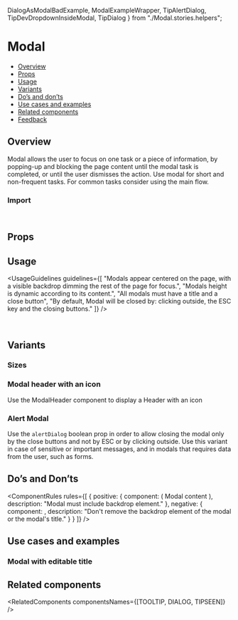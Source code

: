   DialogAsModalBadExample,
  ModalExampleWrapper,
  TipAlertDialog,
  TipDevDropdownInsideModal,
  TipDialog
} from "./Modal.stories.helpers";

<Meta of={ModalStories} />

# Modal

- [Overview](#overview)
- [Props](#props)
- [Usage](#usage)
- [Variants](#variants)
- [Do’s and don’ts](#dos-and-donts)
- [Use cases and examples](#use-cases-and-examples)
- [Related components](#related-components)
- [Feedback](#feedback)

## Overview

Modal allows the user to focus on one task or a piece of information, by popping-up and blocking the page content until the modal task is completed, or until the user dismisses the action.
Use modal for short and non-frequent tasks. For common tasks consider using the main flow.

<Canvas of={ModalStories.Overview} />

### Import

```js
import { Modal, ModalHeader, ModalContent, ModalFooter, ModalFooterButtons } from "monday-ui-react-core";
```

## Props

<PropsTable />

## Usage

<UsageGuidelines
  guidelines={[
    "Modals appear centered on the page, with a visible backdrop dimming the rest of the page for focus.",
    "Modals height is dynamic according to its content.",
    "All modals must have a title and a close button",
    "By default, Modal will be closed by: clicking outside, the ESC key and the closing buttons."
  ]}
/>

<TipAlertDialog />
<br />
<TipDialog />

## Variants

### Sizes

<Canvas>
  <Story of={ModalStories.WidthVariantsNormal} />
  <Story of={ModalStories.WidthVariantsFull} />
  <Story of={ModalStories.WidthVariantsCustom} />
</Canvas>

### Modal header with an icon

Use the ModalHeader component to display a Header with an icon

<Canvas of={ModalStories.ModalWithIcon} />

### Alert Modal

Use the <code>alertDialog</code> boolean prop in order to allow closing the modal only by the close buttons and not by ESC or by
clicking outside. Use this variant in case of sensitive or important messages, and in modals that requires data from the user, such as forms.

<Canvas of={ModalStories.AlertModal} />

## Do’s and Don’ts

<ComponentRules
  rules={[
    {
      positive: {
        component: (
          <ModalExampleWrapper bestPractice modalTitle="Modal title" buttonTitle="Click here">
            Modal content
          </ModalExampleWrapper>
        ),
        description: "Modal must include backdrop element."
      },
      negative: {
        component: <DialogAsModalBadExample />,
        description: "Don't remove the backdrop element of the modal or the modal's title."
      }
    }
  ]}
/>

<TipDevDropdownInsideModal />

## Use cases and examples

### Modal with editable title

<Canvas of={ModalStories.ModalWithEditableTitle} />

## Related components

<RelatedComponents componentsNames={[TOOLTIP, DIALOG, TIPSEEN]} />
